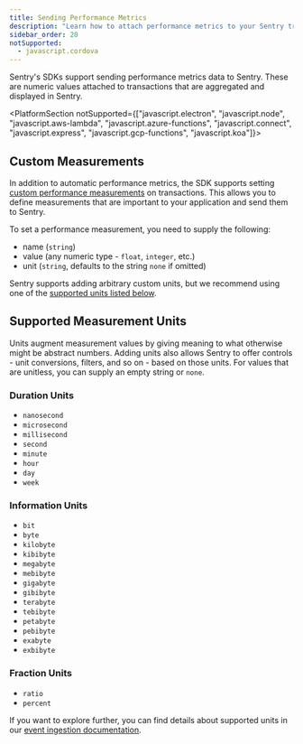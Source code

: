 ```yaml
---
title: Sending Performance Metrics
description: "Learn how to attach performance metrics to your Sentry transactions."
sidebar_order: 20
notSupported:
  - javascript.cordova
---
```


Sentry's SDKs support sending performance metrics data to Sentry. These are numeric values attached to transactions that are aggregated and displayed in Sentry.

<PlatformSection notSupported={["javascript.electron", "javascript.node", "javascript.aws-lambda", "javascript.azure-functions", "javascript.connect", "javascript.express", "javascript.gcp-functions", "javascript.koa"]}>

<PlatformContent includePath="performance/automatic-performance-metrics" />

</PlatformSection>

## Custom Measurements

In addition to automatic performance metrics, the SDK supports setting [custom performance measurements](/product/insights/overview/metrics/#custom-performance-measurements) on transactions. This allows you to define measurements that are important to your application and send them to Sentry.

To set a performance measurement, you need to supply the following:

- name (`string`)
- value (any numeric type - `float`, `integer`, etc.)
- unit (`string`, defaults to the string `none` if omitted)

Sentry supports adding arbitrary custom units, but we recommend using one of the [supported units listed below](./#supported-measurement-units).

<PlatformContent includePath="performance/custom-performance-metrics" />

<Include name="custom-measurements-units-disclaimer.mdx" />

## Supported Measurement Units

Units augment measurement values by giving meaning to what otherwise might be abstract numbers. Adding units also allows Sentry to offer controls - unit conversions, filters, and so on - based on those units. For values that are unitless, you can supply an empty string or `none`.

### Duration Units

- `nanosecond`
- `microsecond`
- `millisecond`
- `second`
- `minute`
- `hour`
- `day`
- `week`

### Information Units

- `bit`
- `byte`
- `kilobyte`
- `kibibyte`
- `megabyte`
- `mebibyte`
- `gigabyte`
- `gibibyte`
- `terabyte`
- `tebibyte`
- `petabyte`
- `pebibyte`
- `exabyte`
- `exbibyte`

### Fraction Units

- `ratio`
- `percent`

If you want to explore further, you can find details about supported units in our [event ingestion documentation](https://getsentry.github.io/relay/relay_metrics/enum.MetricUnit.html).
